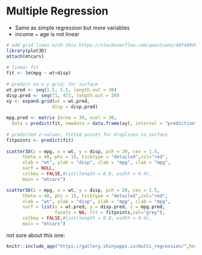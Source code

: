 # Multiple Regression {#multiple-reg}

* Same as simple regression but more variables
* income ~ age is not linear


```r
# add grid lines with this https://stackoverflow.com/questions/40748949/match-gridlines-to-axis-ticks-in-3d-regression-plot-persp-and-rockchalk
library(plot3D)
attach(mtcars)
 
# linear fit
fit <- lm(mpg ~ wt+disp)
 
# predict on x-y grid, for surface
wt.pred <- seq(1.5, 5.5, length.out = 30)
disp.pred <- seq(71, 472, length.out = 30)
xy <- expand.grid(wt = wt.pred, 
                 disp = disp.pred)
 
mpg.pred <- matrix (nrow = 30, ncol = 30, 
  data = predict(fit, newdata = data.frame(xy), interval = "prediction"))
 
# predicted z-values, fitted points for droplines to surface
fitpoints <- predict(fit) 
 
scatter3D(z = mpg, x = wt, y = disp, pch = 20, cex = 1.5, 
      theta = 40, phi = 15, ticktype = "detailed",col="red",
      xlab = "wt", ylab = "disp", zlab = "mpg", clab = "mpg",
      surf = NULL,
      colkey = FALSE,#list(length = 0.8, width = 0.4),            
      main = "mtcars")

```

```r
scatter3D(z = mpg, x = wt, y = disp, pch = 20, cex = 1.5, 
      theta = 40, phi = 15, ticktype = "detailed",col="red",
      xlab = "wt", ylab = "disp", zlab = "mpg", clab = "mpg",
      surf = list(x = wt.pred, y = disp.pred, z = mpg.pred, 
                  facets = NA, fit = fitpoints,col="grey"),
      colkey = FALSE,#list(length = 0.8, width = 0.4),            
      main = "mtcars")
```




not sure about this one:
```r
knitr::include_app("https://gallery.shinyapps.io/multi_regression/",height="1600px")
```
